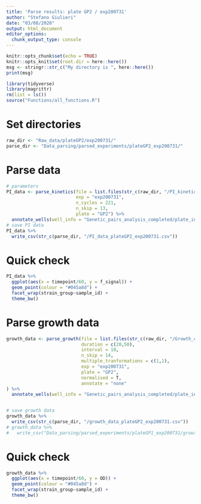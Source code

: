 ```yaml
---
title: 'Parse results: plate GP2 / exp200731'
author: "Stefano Giulieri"
date: "03/08/2020"
output: html_document
editor_options: 
  chunk_output_type: console
---
```


```r
knitr::opts_chunk$set(echo = TRUE)
knitr::opts_knit$set(root.dir = here::here())
msg <- stringr::str_c("My directory is ", here::here())
print(msg)
```

```r
library(tidyverse)
library(magrittr)
rm(list = ls())
source("Functions/all_functions.R")
```

# Set directories

```r
raw_dir <- "Raw_data/plateGP2/exp200731/"
parse_dir <- "Data_parsing/parsed_experiments/plateGP2_exp200731/"
```



# Parse data

```r
# parameters
PI_data <- parse_kinetics(file = list.files(str_c(raw_dir, "/PI_kinetics"), full.names = T, recursive = T),
                          exp = "exp200731",
                          n_cycles = 221,
                          n_skip = 13,
                          plate = "GP2") %>%
  annotate_wells(well_info = "Genetic_pairs_analysis_completed/plate_info/well_info.csv")
# save PI data
PI_data %>%
  write_csv(str_c(parse_dir, "/PI_data_plateGP2_exp200731.csv"))
```

# Quick check

```r
PI_data %>%
  ggplot(aes(x = timepoint/60, y = f_signal)) +
  geom_point(colour = "#045a8d") +
  facet_wrap(strain_group~sample_id) +
  theme_bw()
```


# Parse growth data

```r
growth_data <- parse_growth(file = list.files(str_c(raw_dir, "/Growth_curves"), full.names = T, recursive = T),
                            duration = c(20,50),
                            interval = 10,
                            n_skip = 14,
                            multiple_tranformations = c(1,1),
                            exp = "exp200731",
                            plate = "GP2",
                            normalised = T,
                            annotate = "none"
) %>%
  annotate_wells(well_info = "Genetic_pairs_analysis_completed/plate_info/well_info.csv")


# save growth data
growth_data %>%
  write_csv(str_c(parse_dir, "/growth_data_plateGP2_exp200731.csv"))
# growth_data %>%
#   write_csv("Data_parsing/parsed_experiments/plateGP1_exp200731/growth_data_plateGP1_exp200730.csv")
```

# Quick check

```r
growth_data %>%
  ggplot(aes(x = timepoint/60, y = OD)) +
  geom_point(colour = "#045a8d") +
  facet_wrap(strain_group~sample_id) +
  theme_bw()
```

